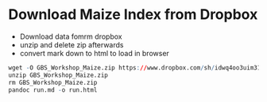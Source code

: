 # Download Maize Index from Dropbox 

- Download data fomrm dropbox
- unzip and delete zip afterwards
- convert mark down to html to load in browser


```r

wget -O GBS_Workshop_Maize.zip https://www.dropbox.com/sh/idwq4oo3uim31dw/AADW46CCFtxqnI4Kmjh_uAxoa?dl=1;
unzip GBS_Workshop_Maize.zip
rm GBS_Workshop_Maize.zip
pandoc run.md -o run.html

```
